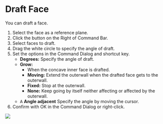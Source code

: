 
<Reference shortcut="" command="Draft Face" button="" />

# Draft Face

You can draft a face.

1. Select the face as a reference plane.
2. Click the button <ButtonIcon type="button-draft-face" /> on the Right of Command Bar.
3. Select faces to draft.
4. Drag the white circle to specify the angle of draft.
5. Set the options in the Command Dialog and shortcut key.
    - **Degrees:** Specify the angle of draft.
    - **Grow:**
        - When the concave inner face is drafted.
        - **Moving:** Extend the outerwall when the drafted face gets to the outerwall.
        - **Fixed:** Stop at the outerwall.
        - **None:** Keep going by itself neither affecting or affected by the outerwall.
    - <kbd>A</kbd> **Angle adjacent** Specify the angle by moving the cursor.
6. Confirm with OK in the Command Dialog or right-click.

![](/img/draft-face.gif)




